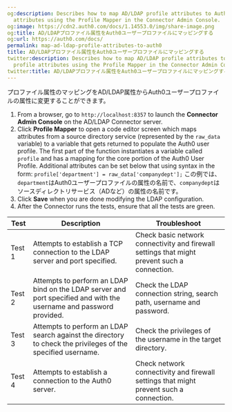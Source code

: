 ```yaml
---
og:description: Describes how to map AD/LDAP profile attributes to Auth0 user profile
  attributes using the Profile Mapper in the Connector Admin Console.
og:image: https://cdn2.auth0.com/docs/1.14553.0/img/share-image.png
og:title: AD/LDAPプロファイル属性をAuth0ユーザープロファイルにマッピングする
og:url: https://auth0.com/docs/
permalink: map-ad-ldap-profile-attributes-to-auth0
title: AD/LDAPプロファイル属性をAuth0ユーザープロファイルにマッピングする
twitter:description: Describes how to map AD/LDAP profile attributes to Auth0 user
  profile attributes using the Profile Mapper in the Connector Admin Console.
twitter:title: AD/LDAPプロファイル属性をAuth0ユーザープロファイルにマッピングする
---
```


プロファイル属性のマッピングをAD/LDAP属性からAuth0ユーザープロファイルの属性に変更することができます。

1. From a browser, go to `http://localhost:8357` to launch the **Connector Admin Console** on the AD/LDAP Connector server.
2. Click **Profile Mapper** to open a code editor screen which maps attributes from a source directory service (represented by the `raw_data` variable) to a variable that gets returned to populate the Auth0 user profile.
   The first part of the function instantiates a variable called `profile` and has a mapping for the core portion of the Auth0 User Profile. Additional attributes can be set below that using syntax in the form:
   `profile['department'] = raw_data['companydept'];`
   この例では、`department`はAuth0ユーザープロファイルの属性の名前で、`companydept`はソースディレクトリサービス（ADなど）の属性の名前です。
3. Click **Save** when you are done modifying the LDAP configuration.
4. After the Connector runs the tests, ensure that all the tests are green.

<table class="table"><thead>
<tr>
<th>Test</th>
<th>Description</th>
<th>Troubleshoot</th>
</tr>
</thead>
<tbody>
<tr>
<td>Test 1</td>
<td>Attempts to establish a TCP connection to the LDAP server and port specified.</td>
<td>Check basic network connectivity and firewall settings that might prevent such a connection.</td>
</tr>
<tr>
<td>Test 2</td>
<td>Attempts to perform an LDAP bind on the LDAP server and port specified and with the username and password provided.</td>
<td>Check the LDAP connection string, search path, username and password.</td>
</tr>
<tr>
<td>Test 3</td>
<td>Attempts to perform an LDAP search against the directory to check the privileges of the specified username.</td>
<td>Check the privileges of the username in the target directory.</td>
</tr>
<tr>
<td>Test 4</td>
<td>Attempts to establish a connection to the Auth0 server.</td>
<td>Check network connectivity and firewall settings that might prevent such a connection.</td>
</tr>
</tbody>
</table>